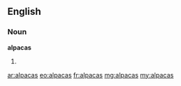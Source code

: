 ==English==

===Noun===
'''alpacas'''

# {{plural of|[[alpaca]]}}

[[ar:alpacas]]
[[eo:alpacas]]
[[fr:alpacas]]
[[mg:alpacas]]
[[my:alpacas]]